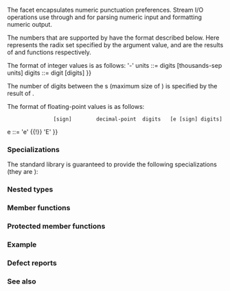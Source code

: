 {{cpp/title|numpunct}}
{{cpp/locale/numpunct/navbar}}
{{ddcl|header=locale|
template&lt; class CharT &gt;
class numpunct;
}}

The facet {{tt|std::numpunct}} encapsulates numeric punctuation preferences. Stream I/O operations use {{tt|std::numpunct}} through {{lc|std::num_get}} and {{lc|std::num_put}} for parsing numeric input and formatting numeric output. 

The numbers that are supported by {{tt|std::numpunct}} have the format described below. Here {{tt|digit}} represents the radix set specified by the {{tt|fmtflags}} argument value, {{tt|thousands-sep}} and {{tt|decimal-point}} are the results of {{lc|thousands_sep()}} and {{lc|decimal_point()}} functions respectively.

The format of integer values is as follows:
{{source|lang=text|1=
integer     ::= [sign] units
sign        ::= plusminus
plusminus   ::= '+' {{!}} '-'
units       ::= digits [thousands-sep units]
digits      ::= digit [digits]
}}

The number of digits between the {{tt|thousand-sep}}s (maximum size of {{tt|digits}}) is specified by the result of {{lc|grouping()}}.

The format of floating-point values is as follows:
{{source|lang=text|1=
floatval    ::= [sign] units [decimal-point [digits]] [e [sign] digits] {{!}}
                [sign]        decimal-point  digits   [e [sign] digits]
e           ::= 'e' {{!}} 'E'
}}

{{inheritance diagram/std-numpunct}}

===Specializations===
The standard library is guaranteed to provide the following specializations (they are {{rlp|locale|required to be implemented by any locale object}}):
{{dsc begin}}
{{dsc header|locale}}
{{dsc|{{c/core|std::numpunct&lt;char&gt;}}|provides equivalents of the "C" locale preferences}}
{{dsc|{{c/core|std::numpunct&lt;wchar_t&gt;}}|provides wide character equivalents of the "C" locale preferences}}
{{dsc end}}

===Nested types===
{{dsc begin}}
{{dsc hitem|Type|Definition}}
{{dsc|{{tt|char_type}}|{{tt|CharT}}}}
{{dsc|{{tt|string_type}}|{{c/core|std::basic_string&lt;CharT&gt;}}}}
{{dsc end}}

{{cpp/locale/facet data members}}

===Member functions===
{{dsc begin}}
{{dsc inc|cpp/locale/numpunct/dsc numpunct}}
{{dsc inc|cpp/locale/numpunct/dsc ~numpunct}}
{{dsc inc|cpp/locale/numpunct/dsc decimal_point}}
{{dsc inc|cpp/locale/numpunct/dsc thousands_sep}}
{{dsc inc|cpp/locale/numpunct/dsc grouping}}
{{dsc inc|cpp/locale/numpunct/dsc truefalsename}}
{{dsc end}}

===Protected member functions===
{{dsc begin}}
{{dsc inc|cpp/locale/numpunct/dsc do_decimal_point}}
{{dsc inc|cpp/locale/numpunct/dsc do_thousands_sep}}
{{dsc inc|cpp/locale/numpunct/dsc do_grouping}}
{{dsc inc|cpp/locale/numpunct/dsc do_truefalsename}}
{{dsc end}}

===Example===
{{example
|The following example changes the string representations of {{c|true}} and {{c|false}}:
|code=
#include &lt;iostream&gt;
#include &lt;locale&gt;

struct french_bool : std::numpunct&lt;char&gt;
{
    string_type do_truename() const override { return "vrai"; }
    string_type do_falsename() const override { return "faux"; }
};

int main()
{
    std::cout &lt;&lt; "default locale: "
              &lt;&lt; std::boolalpha &lt;&lt; true &lt;&lt; ", " &lt;&lt; false &lt;&lt; '\n';
    std::cout.imbue(std::locale(std::cout.getloc(), new french_bool));
    std::cout &lt;&lt; "locale with modified numpunct: "
              &lt;&lt; std::boolalpha &lt;&lt; true &lt;&lt; ", " &lt;&lt; false &lt;&lt; '\n';
}
|output=
default locale: true, false
locale with modified numpunct: vrai, faux
}}

===Defect reports===
{{dr list begin}}
{{dr list item|wg=lwg|dr=338|std=C++98|before=the {{tt|sign}} token allowed an optional whitespace following {{tt|+}} or {{tt|-}}|after=removed the whitespace}}
{{dr list end}}

===See also===
{{dsc begin}}
{{dsc tclass|cpp/locale/numpunct_byname|creates a numpunct facet for the named locale}}
{{dsc end}}

{{langlinks|de|es|fr|it|ja|pt|ru|zh}}